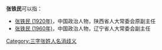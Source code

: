 '''张铁民'''可以指：
* [[张铁民_(1920年)|张铁民 (1920年)]]，中国政治人物，陕西省人大常委会原副主任
* [[张铁民_(1960年)|张铁民 (1960年)]]，中国政治人物，辽宁省人大常委会副主任

{{disambig}}

[[Category:三字张姓人名消歧义|Category:三字张姓人名消歧义]]